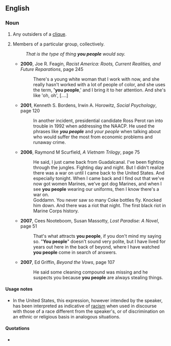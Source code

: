 ==English==

===Noun===
{{en-plural noun|[[you]] [[people]]}}

# {{pejorative}} Any outsiders of a [[clique]].
# Members of a particular group, collectively.
#: ''That is the type of thing '''you people''' would say.''
#*'''2000''', Joe R. Feagin, ''Racist America: Roots, Current Realities, and Future Reparations'', page 245
#*:There's a young white woman that I work with now, and she really hasn't worked with a lot of people of color, and she uses the term, ''''you people''',' and I bring it to her attention. And she's like 'oh, oh', [....]
#*'''2001''', Kenneth S. Bordens, Irwin A. Horowitz, ''Social Psychology'', page 120
#*:In another incident, presidential candidate Ross Perot ran into trouble in 1992 when addressing the NAACP. He used the phrases like '''''you people''''' and ''your people''  when talking about who would suffer the most from economic problems and runaway crime.
#*'''2006''', Raymond M Scurfield, ''A Vietnam Trilogy'', page 75
#*:He said, I just came back from Guadalcanal. I've been fighting through the jungles. Fighting day and night. But I didn't realize there was a war on until I came back to the United States. And especially tonight. When I came back and I find out that we've now got women Marines, we've got dog Marines, and when I see '''you people''' wearing our uniforms, then I know there's a war on.
#*:Goddamn. You never saw so many Coke bottles fly. Knocked him down. And there was a riot that night. The first black riot in Marine Corps history.
#*'''2007''', Cees Nooteboom, Susan Massotty, ''Lost Paradise: A Novel'', page 51
#*:That's what attracts '''you people''', if you don't mind my saying so. "'''You people'''" doesn't sound very polite, but I have lived for years out here in the back of beyond, where I have watched '''you people''' come in search of answers.
#*'''2007''', Ed Griffin, ''Beyond the Vows'', page 107
#*:He said some cleaning compound was missing and he suspects you because '''you people''' are always stealing things.

====Usage notes====
* In the United States, this expression, however intended by the speaker, has been interpreted as indicative of [[racism]] when used in discourse with those of a race different from the speaker's, or of discrimination on an ethnic or religious basis in analogous situations.

====Quotations====
* {{seeCites}}